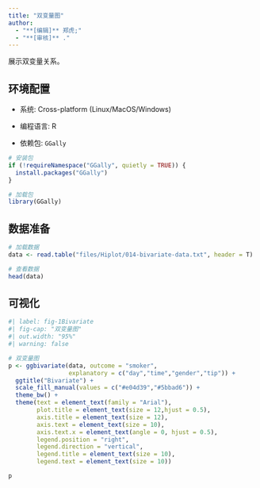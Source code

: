 ```yaml
---
title: "双变量图"
author:
  - "**[编辑]** 郑虎;"
  - "**[审核]** ."
---
```


展示双变量关系。

## 环境配置

-   系统: Cross-platform (Linux/MacOS/Windows)

-   编程语言: R

-   依赖包: `GGally`

```r
# 安装包
if (!requireNamespace("GGally", quietly = TRUE)) {
  install.packages("GGally")
}

# 加载包
library(GGally)
```

## 数据准备

```r
# 加载数据
data <- read.table("files/Hiplot/014-bivariate-data.txt", header = T)

# 查看数据
head(data)
```

## 可视化

```r
#| label: fig-1Bivariate
#| fig-cap: "双变量图"
#| out.width: "95%"
#| warning: false

# 双变量图
p <- ggbivariate(data, outcome = "smoker", 
                 explanatory = c("day","time","gender","tip")) +
  ggtitle("Bivariate") +
  scale_fill_manual(values = c("#e04d39","#5bbad6")) +
  theme_bw() +
  theme(text = element_text(family = "Arial"),
        plot.title = element_text(size = 12,hjust = 0.5),
        axis.title = element_text(size = 12),
        axis.text = element_text(size = 10),
        axis.text.x = element_text(angle = 0, hjust = 0.5),
        legend.position = "right",
        legend.direction = "vertical",
        legend.title = element_text(size = 10),
        legend.text = element_text(size = 10))

p
```





